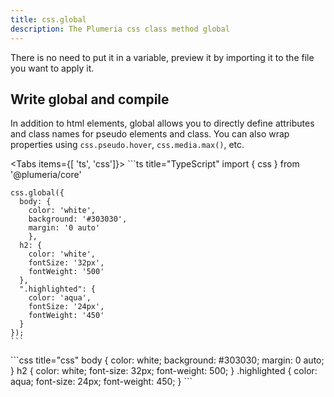 ```yaml
---
title: css.global
description: The Plumeria css class method global
---
```



There is no need to put it in a variable, preview it by importing it to the file you want to apply it.

## Write global and compile

In addition to html elements, global allows you to directly define attributes and class names for pseudo elements and class. You can also wrap properties using `css.pseudo.hover`, `css.media.max()`, etc.

<Tabs items={[ 'ts', 'css']}>
  <Tab>
    ```ts title="TypeScript"
    import { css } from '@plumeria/core'

    css.global({
      body: {
        color: 'white',
        background: '#303030',
        margin: '0 auto'
        },
      h2: {
        color: 'white',
        fontSize: '32px',
        fontWeight: '500'
      },
      ".highlighted": {
        color: 'aqua',
        fontSize: '24px',
        fontWeight: '450'
      }
    });
    ```

  </Tab>
  <Tab>
    ```css title="css"
    body {
      color: white;
      background: #303030;
      margin: 0 auto;
    }
    h2 {
      color: white;
      font-size: 32px;
      font-weight: 500;
    }
    .highlighted {
      color: aqua;
      font-size: 24px;
      font-weight: 450;
    }
    ```

  </Tab>
</Tabs>
